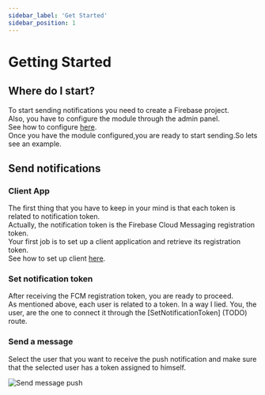 ```yaml
---
sidebar_label: 'Get Started'
sidebar_position: 1
---
```


# Getting Started

## Where do I start?

To start sending notifications you need to create a Firebase project.<br />
Also, you have to configure the module through the admin panel.<br />
See how to configure [here](./config).<br />
Once you have the module configured,you are ready to start sending.So lets see an example.

## Send notifications

### Client App

The first thing that you have to keep in your mind is that each token is related to notification token.<br />
Actually, the notification token is the Firebase Cloud Messaging registration token.<br />
Your first job is to set up a client application
and retrieve its registration token.<br />
See how to set up client [here](https://firebase.google.com/docs/cloud-messaging/js/client).

### Set notification token

After receiving the FCM registration token, you are ready to proceed.<br />
As mentioned above, each user is related to a token. In a way I lied.
You, the user, are the one to connect it through the [SetNotificationToken] (TODO) route.

### Send a message

Select the user that you want to receive the push notification and make sure that the selected user has a token assigned to himself.

![Send message push](/img/modules/push-notifications/admin/send_notification.png)

